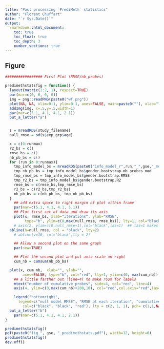 ```yaml
---
title: "Post processing `PrediMeth` statistics"
author: "Florent Chuffart"
date: "`r Sys.Date()`"
output: 
  rmarkdown::html_document:
    toc: true
    toc_float: true
    toc_depth: 3
    number_sections: true
---
```



## Figure

```r
	
################# First Plot (RMSE/nb_probes)

predimethstatsfig = function() {
  layout(matrix(1:2, 1), respect=TRUE)
  par(mar=c(0, 0, 0, 0))
  img = png::readPNG(paste0("wf.png"))
  plot(NA, NA, xlim=0:1, ylim=0:1, axes=FALSE, main=paste0(""), xlab="", ylab="")
  addImg(img, x=.5,y=.5,width=1)
  par(mar=c(5.1, 4.1, 4.1, 2.1))  
  put_a_letter("a")


  s = mreadRDS(study_filename)
  null_rmse = sd(s$exp_grp$age)

  x = c(0:runmax)
  r2_bs = c()
  rmse_bs = c()
  nb_pb_bs = c()
  for (run in 0:runmax){
    tmp_info_model_bs = mreadRDS(paste0("info_model_r",run,"_",gse,"_modelcalllm_meth~age_ewas", newas, "_nn", neighb, ".rds"))
    tmp_nb_pb_bs = tmp_info_model_bs$gender.bootstrap.nb_probes_mod
    tmp_rmse_bs = tmp_info_model_bs$gender.bootstrap.RMSE
    tmp_r2_bs = tmp_info_model_bs$gender.bootstrap.R2
    rmse_bs = c(rmse_bs,tmp_rmse_bs)
    r2_bs = c(r2_bs,tmp_r2_bs)	
    nb_pb_bs = c(nb_pb_bs, tmp_nb_pb_bs)
  }
	## add extra space to right margin of plot within frame
	par(mar=c(5.1, 4.1, 4.1, 5.1))
	## Plot first set of data and draw its axis
	plot(x, rmse_bs, xlab="iterations", ylab="RMSE", 
	     type="b", ylim=c(0,max(null_rmse, rmse_bs)), lty=1, col="black", main=paste0("PrediMeth model trained on ", gse))
	# axis(2, ylim=c(0,null_rmse+1),col="black",las=1)  ## las=1 makes horizontal labels
  abline(h=null_rmse, col = "black", lty=2)
	# abline(v=10, col="black",lty = 2)

	## Allow a second plot on the same graph
	par(new=TRUE)

	## Plot the second plot and put axis scale on right
	cum_nb = cumsum(nb_pb_bs)

  plot(x, cum_nb,  xlab="", ylab="", 
	    axes=FALSE, type="b", col="red", lty=1, ylim=c(0, max(cum_nb)))
	## a little farther out (line=4) to make room for labels
	mtext("number of cumulative probes", side=4, col="red", line=4) 
	axis(4, ylim=c(0,max(cum_nb)+200,10), col="red",col.axis="red",las=1, lwd=0, lwd.ticks=1)

	legend("bottomright",
	  legend=c("null model RMSE", "RMSE at each iteration", "cumulative number of probes"), 
		col=c("black", "black", "red"), lty = c(2, 1, 1), pch= c(1,1,NA), cex=1)
  put_a_letter("b")
	par(mar=c(5.1, 4.1, 4.1, 2.1))
}

predimethstatsfig()
pdf(paste0("fig_", gse, "_predimethstats.pdf"), width=12, height=6)
predimethstatsfig()
dev.off()
```








